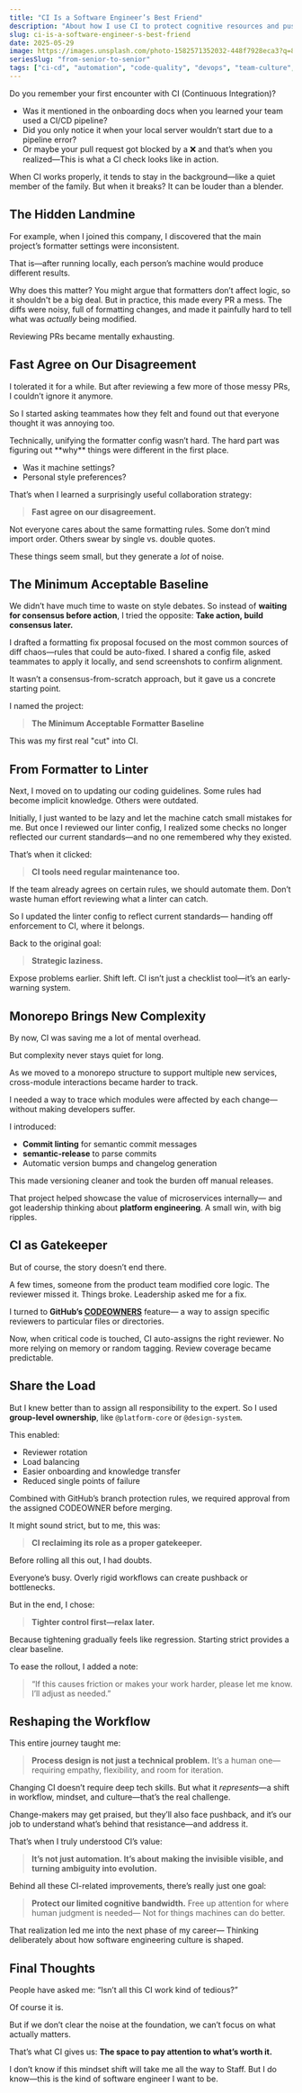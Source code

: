 ```yaml
---
title: "CI Is a Software Engineer’s Best Friend"
description: "About how I use CI to protect cognitive resources and push team culture"
slug: ci-is-a-software-engineer-s-best-friend
date: 2025-05-29
image: https://images.unsplash.com/photo-1582571352032-448f7928eca3?q=80&w=1592&auto=format&fit=crop&ixlib=rb-4.1.0&ixid=M3wxMjA3fDB8MHxwaG90by1wYWdlfHx8fGVufDB8fHx8fA%3D%3D
seriesSlug: "from-senior-to-senior"
tags: ["ci-cd", "automation", "code-quality", "devops", "team-culture", "process-improvement"]
---
```


Do you remember your first encounter with CI (Continuous Integration)?

- Was it mentioned in the onboarding docs when you learned your team used a CI/CD pipeline?
- Did you only notice it when your local server wouldn’t start due to a pipeline error?
- Or maybe your pull request got blocked by a ❌ and that’s when you realized—This is what a CI check looks like in action.


When CI works properly, it tends to stay in the background—like a quiet member of the family.
But when it breaks? It can be louder than a blender.


## The Hidden Landmine

For example, when I joined this company, I discovered that the main project’s formatter settings were inconsistent.

That is—after running locally, each person’s machine would produce different results.

Why does this matter?
You might argue that formatters don’t affect logic, so it shouldn't be a big deal.<Spacer />
But in practice, this made every PR a mess.
The diffs were noisy, full of formatting changes, and made it painfully hard to tell what was *actually* being modified.

Reviewing PRs became mentally exhausting.


## Fast Agree on Our Disagreement

I tolerated it for a while. 
But after reviewing a few more of those messy PRs, I couldn’t ignore it anymore.

So I started asking teammates how they felt and found out that everyone thought it was annoying too.

<Spacer />
Technically, unifying the formatter config wasn’t hard.
The hard part was figuring out **why** things were different in the first place.

- Was it machine settings? 
- Personal style preferences?

<Spacer />

That’s when I learned a surprisingly useful collaboration strategy:
> **Fast agree on our disagreement.**


Not everyone cares about the same formatting rules.
Some don’t mind import order. Others swear by single vs. double quotes.

These things seem small, but they generate a *lot* of noise.


## The Minimum Acceptable Baseline

We didn’t have much time to waste on style debates. So instead of **waiting for consensus before action**, I tried the opposite: **Take action, build consensus later.**

<Spacer />

I drafted a formatting fix proposal focused on the most common sources of diff chaos—rules that could be auto-fixed. I shared a config file, asked teammates to apply it locally, and send screenshots to confirm alignment.

It wasn’t a consensus-from-scratch approach, but it gave us a concrete starting point.

<Spacer />

I named the project:

> **The Minimum Acceptable Formatter Baseline**

This was my first real "cut" into CI.


## From Formatter to Linter

Next, I moved on to updating our coding guidelines.
Some rules had become implicit knowledge. Others were outdated.

Initially, I just wanted to be lazy and let the machine catch small mistakes for me.
But once I reviewed our linter config, I realized some checks no longer reflected our current standards—and no one remembered why they existed.

That’s when it clicked:

> **CI tools need regular maintenance too.**

If the team already agrees on certain rules, we should automate them.
Don’t waste human effort reviewing what a linter can catch.

<Spacer />

So I updated the linter config to reflect current standards—
handing off enforcement to CI, where it belongs.

Back to the original goal:

> **Strategic laziness.**

Expose problems earlier.
Shift left.
CI isn’t just a checklist tool—it’s an early-warning system.


## Monorepo Brings New Complexity

By now, CI was saving me a lot of mental overhead.

But complexity never stays quiet for long.

As we moved to a monorepo structure to support multiple new services, cross-module interactions became harder to track.

I needed a way to trace which modules were affected by each change—without making developers suffer.

<Spacer />

I introduced:
- **Commit linting** for semantic commit messages
- **semantic-release** to parse commits
- Automatic version bumps and changelog generation

This made versioning cleaner and took the burden off manual releases.

<Spacer />

That project helped showcase the value of microservices internally—
and got leadership thinking about **platform engineering**.
A small win, with big ripples.


## CI as Gatekeeper

But of course, the story doesn’t end there.

A few times, someone from the product team modified core logic.
The reviewer missed it.
Things broke.
Leadership asked me for a fix.

<Spacer />

I turned to **GitHub’s [CODEOWNERS](https://docs.github.com/en/repositories/managing-your-repositorys-settings-and-features/customizing-your-repository/about-code-owners)** feature—
a way to assign specific reviewers to particular files or directories.

Now, when critical code is touched, CI auto-assigns the right reviewer.
No more relying on memory or random tagging.
Review coverage became predictable.


## Share the Load

But I knew better than to assign all responsibility to the expert.
So I used **group-level ownership**, like `@platform-core` or `@design-system`.

This enabled:

* Reviewer rotation
* Load balancing
* Easier onboarding and knowledge transfer
* Reduced single points of failure

<Spacer />

Combined with GitHub’s branch protection rules, we required approval from the assigned CODEOWNER before merging.

It might sound strict, but to me, this was:

> **CI reclaiming its role as a proper gatekeeper.**


<Spacer />

Before rolling all this out, I had doubts.

Everyone’s busy.
Overly rigid workflows can create pushback or bottlenecks.

But in the end, I chose:
> **Tighter control first—relax later.**

<Spacer />


Because tightening gradually feels like regression.
Starting strict provides a clear baseline.

To ease the rollout, I added a note:

> “If this causes friction or makes your work harder, please let me know. I’ll adjust as needed.”


## Reshaping the Workflow

This entire journey taught me:

> **Process design is not just a technical problem.**
> It’s a human one—requiring empathy, flexibility, and room for iteration.

Changing CI doesn’t require deep tech skills.
But what it *represents*—a shift in workflow, mindset, and culture—that’s the real challenge.

Change-makers may get praised,
but they’ll also face pushback,
and it’s our job to understand what’s behind that resistance—and address it.

That’s when I truly understood CI’s value:

> **It’s not just automation.
> It’s about making the invisible visible, and turning ambiguity into evolution.**


<Spacer />

Behind all these CI-related improvements, there’s really just one goal:

> **Protect our limited cognitive bandwidth.**
> Free up attention for where human judgment is needed—
> Not for things machines can do better.

That realization led me into the next phase of my career—
Thinking deliberately about how software engineering culture is shaped.


## Final Thoughts

People have asked me:
“Isn’t all this CI work kind of tedious?”

Of course it is.

But if we don’t clear the noise at the foundation,
we can’t focus on what actually matters.

<Spacer />


That’s what CI gives us:
**The space to pay attention to what’s worth it.**

I don’t know if this mindset shift will take me all the way to Staff.
But I do know—this is the kind of software engineer I want to be.
